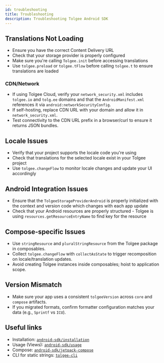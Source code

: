 ```yaml
---
id: troubleshooting
title: Troubleshooting
description: Troubleshooting Tolgee Android SDK
---
```


## Translations Not Loading

- Ensure you have the correct Content Delivery URL
- Check that your storage provider is properly configured
- Make sure you're calling `Tolgee.init` before accessing translations
- Use `tolgee.preload` or `tolgee.tFlow` before calling `tolgee.t` to ensure translations are loaded

### CDN/Network

- If using Tolgee Cloud, verify your `network_security.xml` includes `tolgee.io` and `tolg.ee` domains and that the `AndroidManifest.xml` references it via `android:networkSecurityConfig`.
- If self-hosting, replace CDN URL with your domain and allow it in `network_security.xml`.
- Test connectivity to the CDN URL prefix in a browser/curl to ensure it returns JSON bundles.

## Locale Issues

- Verify that your project supports the locale code you're using
- Check that translations for the selected locale exist in your Tolgee project
- Use `tolgee.changeFlow` to monitor locale changes and update your UI accordingly

## Android Integration Issues

- Ensure that the `TolgeeStorageProviderAndroid` is properly initialized with the context and version code which changes with each app update
- Check that your Android resources are properly structured - Tolgee is using `resources.getResourceEntryName` to find key for the resource

## Compose-specific Issues

- Use `stringResource` and `pluralStringResource` from the Tolgee package in composables.
- Collect `tolgee.changeFlow` with `collectAsState` to trigger recomposition on locale/translation updates.
- Avoid creating Tolgee instances inside composables; hoist to application scope.

## Version Mismatch

- Make sure your app uses a consistent `tolgeeVersion` across `core` and `compose` artifacts.
- If you migrated formats, confirm formatter configuration matches your data (e.g., `Sprintf` vs `ICU`).

## Useful links

- Installation: [`android-sdk/installation`](./installation.mdx)
- Usage (Views): [`android-sdk/usage`](./usage.mdx)
- Compose: [`android-sdk/jetpack-compose`](./jetpack-compose.mdx)
- CLI for static strings: [`tolgee-cli`](/tolgee-cli/installation)

